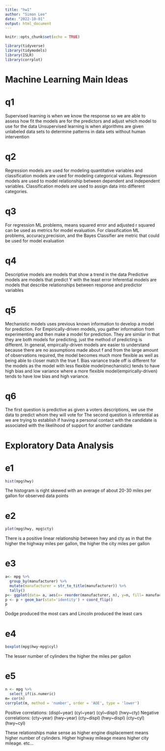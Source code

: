 ```yaml
---
title: "hw1"
author: "Simon Lee"
date: "2022-10-01"
output: html_document
---
```


```r
knitr::opts_chunk$set(echo = TRUE)
```

```r
library(tidyverse)
library(tidymodels)
library(ISLR)
library(corrplot)
```

# Machine Learning Main Ideas

# q1
Supervised learning is when we know the response so we are able to  assess how
fit the models are for the predictors and adjust which model to use for the data
Unsupervised learning is when algorithms are given unlabeled data sets to determine
patterns in data sets without human intervention

# q2
Regression models are used for modeling quantitative variables and classification 
models are used for modeling categorical values. Regression models are used to
model relationship between dependent and independent variables. Classification models
are used to assign data into different categories.

# q3
For regression ML problems, means squared error and adjusted r squared can be used
as metrics for model evaluation. For classification ML problems, accuracy,precision,
and the Bayes Classifier are metric that could be used for model evaluation

# q4
Descriptive models are models that show a trend in the data
Predictive models are models that predict Y with the least error
Inferential models are models that describe relationships between response and predictor
variables

# q5
Mechanistic models uses previous known information to develop a model for prediction.
For Empirically-driven models, you gather information from experimenting and then
make a model for prediction. They are similar in that they are both models for
predicting, just the method of predicting is different. In general, empircally-driven models
are easier to understand because there are no assumptions made about f and from the large
amount of observations required, the model becomes much more flexible as well as being able
to closer match the true f. Bias variance trade off is different for the models as the model with
less flexible model(mechanistic) tends to have high bias and low variance where a more flexible model(empirically-driven)
tends to have low bias and high variance.

# q6
The first question is predictive as given a voters descriptions, we use the data to predict whom
they will vote for
The second question is inferential as we are trying to establish if having a personal contact
with the candidate is associated with the likelihood of support for another candidate

# Exploratory Data Analysis

# e1
```r
hist(mpg$hwy)
```

The histogram is right skewed with an average of about 20-30 miles per gallon for observed data points

# e2
```r
plot(mpg$hwy, mpg$cty)
```

There is a positive linear relationship between hwy and cty as in that the higher
the highway miles per gallon, the higher the city miles per gallon

# e3
```r
a<- mpg %>% 
  group_by(manufacturer) %>% 
  mutate(manufacturer = str_to_title(manufacturer)) %>% 
  tally()
p<- ggplot(data= a, aes(x= reorder(manufacturer, n), y=n, fill= manufacturer))
p <- p + geom_bar(stat='identity') + coord_flip()
p
```

Dodge produced the most cars and Lincoln produced the least cars

# e4
```r
boxplot(mpg$hwy~mpg$cyl)
```

The lesser number of cylinders the higher the miles per gallon

# e5
```r
n <- mpg %>% 
  select_if(is.numeric)
m= cor(n)
corrplot(m, method = 'number', order = 'AOE', type = 'lower')
```

Positive correlations: (displ~year) (cyl~year) (cyl~displ) (hwy~cty)
Negative correlations: (cty~year) (hwy~year) (cty~displ) (hwy~displ) (cty~cyl) (hwy~cyl)

These relationships make sense as higher engine displacement means higher number of cylinders.
Higher highway mileage means higher city mileage. etc...